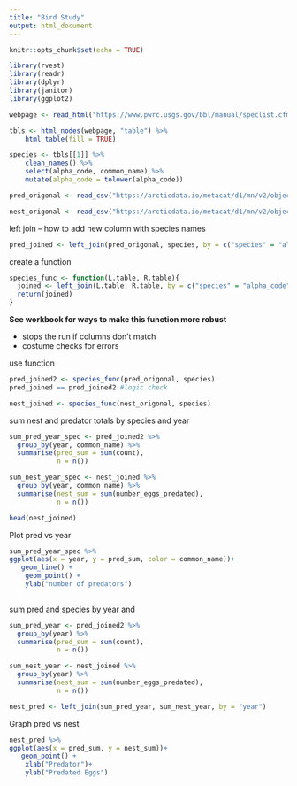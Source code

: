 ```yaml
---
title: "Bird Study"
output: html_document
---
```


```r
knitr::opts_chunk$set(echo = TRUE)
```

```r
library(rvest)
library(readr)
library(dplyr)
library(janitor)
library(ggplot2)
```

```r

webpage <- read_html("https://www.pwrc.usgs.gov/bbl/manual/speclist.cfm")

tbls <- html_nodes(webpage, "table") %>% 
    html_table(fill = TRUE)

species <- tbls[[1]] %>% 
    clean_names() %>% 
    select(alpha_code, common_name) %>% 
    mutate(alpha_code = tolower(alpha_code))

```

```r
pred_origonal <- read_csv("https://arcticdata.io/metacat/d1/mn/v2/object/urn%3Auuid%3A9ffec04c-7e2d-41dd-9e88-b6c2e8c4375e")

nest_origonal <- read_csv("https://arcticdata.io/metacat/d1/mn/v2/object/urn%3Auuid%3A982bd2fc-4edf-4da7-96ef-0d11b853102d")
```
  
left join -- how to add new column with species names
```r
pred_joined <- left_join(pred_origonal, species, by = c("species" = "alpha_code"))
```
  
create a function
```r

species_func <- function(L.table, R.table){
  joined <- left_join(L.table, R.table, by = c("species" = "alpha_code"))
  return(joined)
}

```
**See workbook for ways to make this function more robust**

- stops the run if columns don't match
- costume checks for errors


use function 
```r

pred_joined2 <- species_func(pred_origonal, species)
pred_joined == pred_joined2 #logic check 

nest_joined <- species_func(nest_origonal, species)

```

sum nest and predator totals by species and year
```r

sum_pred_year_spec <- pred_joined2 %>%
  group_by(year, common_name) %>%
  summarise(pred_sum = sum(count), 
            n = n())

sum_nest_year_spec <- nest_joined %>%
  group_by(year, common_name) %>%
  summarise(nest_sum = sum(number_eggs_predated),
            n = n())

head(nest_joined)
```

Plot pred vs year
```r

sum_pred_year_spec %>%
ggplot(aes(x = year, y = pred_sum, color = common_name))+
   geom_line() +
    geom_point() +
    ylab("number of predators")
    
```

sum pred and species by year and 
```r

sum_pred_year <- pred_joined2 %>%
  group_by(year) %>%
  summarise(pred_sum = sum(count), 
            n = n())

sum_nest_year <- nest_joined %>%
  group_by(year) %>%
  summarise(nest_sum = sum(number_eggs_predated), 
            n = n())

nest_pred <- left_join(sum_pred_year, sum_nest_year, by = "year")

```

Graph pred vs nest
```r

nest_pred %>%
ggplot(aes(x = pred_sum, y = nest_sum))+
   geom_point() +
    xlab("Predator")+
    ylab("Predated Eggs")


```




















  
  